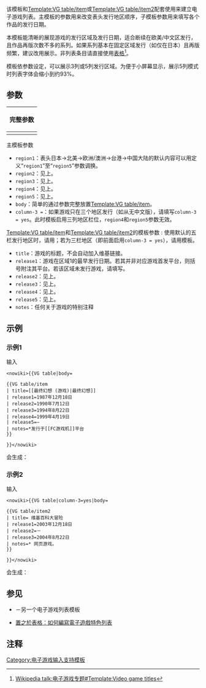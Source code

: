{{Documentation subpage}}
{{Lua|Module:VG table}}
<!-- 在本行下編輯模板說明 -->

该模板和[[Template:VG table/item]]或[[Template:VG table/item2]]配套使用来建立电子游戏列表。主模板的参数用来改变表头发行地区顺序，子模板参数用来填写各个作品的发行日期。

本模板能清晰的展现游戏的发行区域及发行日期，适合断续在欧美/中文区发行，且作品再版次数不多的系列。如果系列基本在固定区域发行（如仅在日本）且再版频繁，建议改用{{tl|VG titles}}展示。非列表条目请直接使用[[WP:表格|表格]]<ref>[[Special:永久链接/34414314#Template:Video game titles|Wikipedia talk:电子游戏专题#Template:Video game titles]]</ref>。

模板依参数设定，可以展示3列或5列发行区域。为便于小屏幕显示，展示5列模式时列表字体会缩小到约93%。

== 参数 ==

{| style="border: none; background: none; float:right;"
!'''完整参数'''
|-
| <pre>{{VG table
| coloum-3=
| region1=
| region2=
| region3=
| region4=
| region5=
| body=

{{VG table/item
| title=
| release1=
| release2=
| release3=
| release4=
| release5=
| notes=
}}

}}</pre>
|}

; 主模板参数
* <code>region1</code>：表头日本→北美→欧洲/澳洲→台港→中国大陆的默认内容可以用定义“<code>region1</code>”至“<code>region5</code>”参数调换。
* <code>region2</code>：见上。
* <code>region3</code>：见上。
* <code>region4</code>：见上。
* <code>region5</code>：见上。
* <code>body</code>：简单的通过参数完整放置[[Template:VG table/item]]。
* <code>column-3 = </code>：如果游戏只在三个地区发行（如从无中文版），请填写<code>column-3 = yes</code>。此时模板启用三列地区栏位，<code>region4</code>和<code>region5</code>参数无效。

; [[Template:VG table/item]]和[[Template:VG table/item2]]的模板参数 : 使用默认的五栏发行地区时，请用{{tl|VG table/item}}；若为三栏地区（即前面启用<code>column-3 = yes</code>），请用模板{{tl|VG table/item2}}。
* <code>title</code>：游戏的标题，不会自动加入维基链接。
* <code>release1</code>：游戏在区域1的最早发行日期。若其并非对应游戏首发平台，则括号附注其平台。若该区域未发行游戏，请填写{{tlc|n/a|未发售}}。
* <code>release2</code>：见上。
* <code>release3</code>：见上。
* <code>release4</code>：见上。
* <code>release5</code>：见上。
* <code>notes</code>：任何关于游戏的特别注释

== 示例 ==

=== 示例1 ===
输入
<pre><nowiki>{{VG table|body=

{{VG table/item
| title=[[最终幻想 (游戏)|最终幻想]]
| release1=1987年12月18日
| release2=1990年7月12日
| release3=1994年8月22日
| release4=1999年4月19日
| release5=—
| notes=*发行于[[FC游戏机]]平台
}}

}}</nowiki></pre>
会生成：
{{VG table|body=

{{VG table/item
| title=[[最终幻想 (游戏)|最终幻想]]
| release1=1987年12月18日
| release2=1990年7月12日
| release3=1994年8月22日
| release4=1999年4月19日
| release5=—
| notes=*发行于[[FC游戏机]]平台}}

}}

=== 示例2 ===
输入
<pre><nowiki>{{VG table|column-3=yes|body=

{{VG table/item2
| title= 维基百科大冒险
| release1=2003年12月18日
| release2=－
| release3=2004年8月22日
| notes=* 网页游戏。
}}

}}</nowiki></pre>
会生成：
{{VG table|column-3=yes|body=

{{VG table/item2
| title= 维基百科大冒险
| release1=2003年12月18日
| release2=－
| release3=2004年8月22日
| notes=* 网页游戏。
}}

}}

== 参见 ==
* {{tl|VG titles}}－另一个电子游戏列表模板
* [[User:風中的刀劍/置之於表格：如何編寫電子遊戲特色列表|置之於表格：如何編寫電子遊戲特色列表]]

== 注释 ==
<references />

<includeonly>
<!-- 本行下加入模板的分類 -->
[[Category:电子游戏输入支持模板]]
</includeonly>